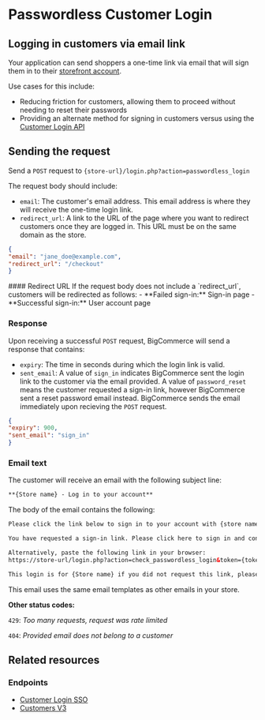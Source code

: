 # Passwordless Customer Login

## Logging in customers via email link

Your application can send shoppers a one-time link via email that will sign them in to their [storefront account](https://support.bigcommerce.com/s/article/Customer-Account-Creation).

Use cases for this include:

* Reducing friction for customers, allowing them to proceed without needing to reset their passwords
* Providing an alternate method for signing in customers versus using the [Customer Login API](/docs/start/authentication/customer-login)

## Sending the request

Send a `POST` request to 
`{store-url}/login.php?action=passwordless_login`

The request body should include:

* `email`: The customer's email address. This email address is where they will receive the one-time login link.
* `redirect_url`: A link to the URL of the page where you want to redirect customers once they are logged in. This URL must be on the same domain as the store.

```json filename="Example" showLineNumbers
{
"email": "jane_doe@example.com",
"redirect_url": "/checkout"
}
```

<Callout type="info">
#### Redirect URL
If the request body does not include a `redirect_url`, customers will be redirected as follows:
- **Failed sign-in:** Sign-in page
- **Successful sign-in:** User account page
</Callout>

### Response

Upon receiving a successful `POST` request, BigCommerce will send a response that contains:

* `expiry`: The time in seconds during which the login link is valid.
* `sent_email`: A value of `sign_in` indicates BigCommerce sent the login link to the customer via the email provided. A value of `password_reset` means the customer requested a sign-in link, however BigCommerce sent a reset password email instead. BigCommerce sends the email immediately upon recieving the `POST` request.

```json filename="Example" showLineNumbers
{
"expiry": 900,
"sent_email": "sign_in"
}
```

### Email text

The customer will receive an email with the following subject line:

```html
**{Store name} - Log in to your account**
```

The body of the email contains the following:

```html
Please click the link below to sign in to your account with {store name}.

You have requested a sign-in link. Please click here to sign in and continue.

Alternatively, paste the following link in your browser:
https://store-url/login.php?action=check_passwordless_login&token={token}&redirectUrl={redirect_URL}

This login is for {Store name} if you did not request this link, please ignore this email. Your account is still secure.
```

This email uses the same email templates as other emails in your store.

**Other status codes:**

`429`: *Too many requests, request was rate limited*

`404`: *Provided email does not belong to a customer*

## Related resources

### Endpoints

* [Customer Login SSO](/docs/storefront-auth/customer-login)
* [Customers V3](/docs/rest-management/customers)
